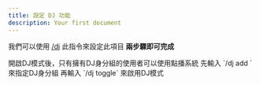 ```yaml
---
title: 設定 DJ 功能
description: Your first document
---
```


我們可以使用 [/dj](/docs/frogmusic/cmd/settings/dj) 此指令來設定此項目
**兩步驟即可完成**

<Info>
開啟DJ模式後，只有擁有DJ身分組的使用者可以使用點播系統
</Info>

<Steps>
<Step>
先輸入 `/dj add <role>` 來指定DJ身分組
</Step>
<Step>
再輸入 `/dj toggle` 來啟用DJ模式
</Step>
</Steps>
